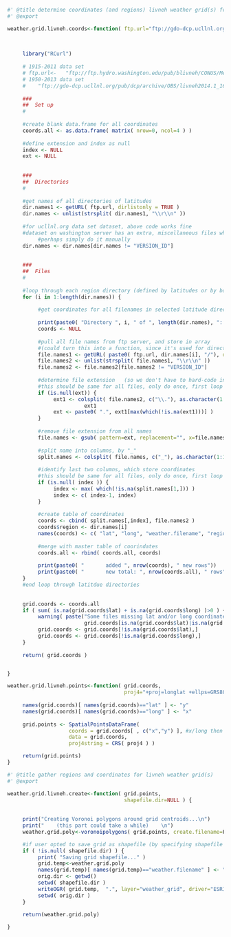 
```r

#' @title determine coordinates (and regions) livneh weather grid(s) from ftp dir and file names
#' @export

weather.grid.livneh.coords<-function( ftp.url="ftp://gdo-dcp.ucllnl.org/pub/dcp/archive/OBS/livneh2014.1_16deg/ascii/daily/") {

     
     
     library("RCurl") 
     
     # 1915-2011 data set
     # ftp.url<-   "ftp://ftp.hydro.washington.edu/pub/blivneh/CONUS/Meteorology.asc.v.1.2.1915.2011.bz2/"
     # 1950-2013 data set
     #    "ftp://gdo-dcp.ucllnl.org/pub/dcp/archive/OBS/livneh2014.1_16deg/ascii/daily/"
     
     ###
     ##  Set up
     # 
     
     #create blank data.frame for all coordinates
     coords.all <- as.data.frame( matrix( nrow=0, ncol=4 ) )
     
     #define extension and index as null
     index <- NULL
     ext <- NULL
     
     
     ###
     ##  Directories
     # 
     
     #get names of all directories of latitudes
     dir.names1 <- getURL( ftp.url, dirlistonly = TRUE )
     dir.names <- unlist(strsplit( dir.names1, "\\r\\n" ))
        
     #for ucllnl.org data set dataset, above code works fine
     #dataset on washington server has an extra, miscellaneous files which we'll need to exclude
          #perhaps simply do it manually
     dir.names <- dir.names[dir.names != "VERSION_ID"]
     
     
     ###
     ##  Files
     # 
     
     #loop through each region directory (defined by latitudes or by bounding box lat/long) 
     for (i in 1:length(dir.names)) {
     
          #get coordinates for all filenames in selected latitude directory
          
          print(paste0( "Directory ", i, " of ", length(dir.names), ": ", dir.names[i] ))
          coords <- NULL
          
          #pull all file names from ftp server, and store in array
          #(could turn this into a function, since it's used for directories, too, but it's so short...)
          file.names1 <- getURL( paste0( ftp.url, dir.names[i], "/"), dirlistonly = TRUE )
          file.names2 <- unlist(strsplit( file.names1, "\\r\\n" ))
          file.names2 <- file.names2[file.names2 != "VERSION_ID"]
          
          #determine file extension   (so we don't have to hard-code in ".bz2")  
          #this should be same for all files, only do once, first loop iteration
          if (is.null(ext)) {    
               ext1 <- colsplit( file.names2, c("\\."), as.character(1:10) )[1,]
                         ext1
               ext <- paste0( ".", ext1[max(which(!is.na(ext1)))] )
          }
          
          #remove file extension from all names
          file.names <- gsub( pattern=ext, replacement="", x=file.names2 )
          
          #split name into columns, by "_"
          split.names <- colsplit( file.names, c("_"), as.character(1:10) )
          
          #identify last two columns, which store coordinates
          #this should be same for all files, only do once, first loop iteration
          if (is.null( index )) {
               index <- max( which(!is.na(split.names[1,])) )
               index <- c( index-1, index)
          }
          
          #create table of coordinates
          coords <- cbind( split.names[,index], file.names2 )
          coords$region <- dir.names[i]
          names(coords) <- c( "lat", "long", "weather.filename", "region" )
          
          #merge with master table of coorindates
          coords.all <- rbind( coords.all, coords)
          
          print(paste0( "       added ", nrow(coords), " new rows"))
          print(paste0( "       new total: ", nrow(coords.all), " rows"))
     }
     #end loop through latitdue directories
     
     
     grid.coords <- coords.all
     if ( sum( is.na(grid.coords$lat) + is.na(grid.coords$long) )>0 ) {
          warning( paste("Some files missing lat and/or long coordinates and are being removed.",
                         grid.coords[is.na(grid.coords$lat)|is.na(grid.coords$lat),c("region","weather.filename")] ))
          grid.coords <- grid.coords[!is.na(grid.coords$lat),]
          grid.coords <- grid.coords[!is.na(grid.coords$long),]
     }
     
     return( grid.coords ) 


}

```


```r
weather.grid.livneh.points<-function( grid.coords, 
                                      proj4="+proj=longlat +ellps=GRS80 +datum=NAD83 +no_defs" ) {
                                    
     names(grid.coords)[ names(grid.coords)=="lat" ] <- "y"
     names(grid.coords)[ names(grid.coords)=="long" ] <- "x"
     
     grid.points <- SpatialPointsDataFrame(
                    coords = grid.coords[ , c("x","y") ], #x/long then y/lat
                    data = grid.coords,
                    proj4string = CRS( proj4 ) )

     return(grid.points)
}

```


```r

#' @title gather regions and coordinates for livneh weather grid(s)
#' @export

weather.grid.livneh.create<-function( grid.points, 
                                      shapefile.dir=NULL ) {
                                    
     
     print("Creating Voronoi polygons around grid centroids...\n")
     print("    (this part could take a while)    \n")
     weather.grid.poly<-voronoipolygons( grid.points, create.filename=F )

     #if user opted to save grid as shapefile (by specifying shapefile directory), save it
     if ( !is.null( shapefile.dir) ) {
          print( "Saving grid shapefile..." )
          grid.temp<-weather.grid.poly
          names(grid.temp)[ names(grid.temp)=="weather.filename" ] <- "filename"  #make column names esri-friendly
          orig.dir <- getwd()
          setwd( shapefile.dir )
          writeOGR( grid.temp,  ".", layer="weather_grid", driver="ESRI Shapefile" )
          setwd( orig.dir )
     }
     
     return(weather.grid.poly)

}

```
